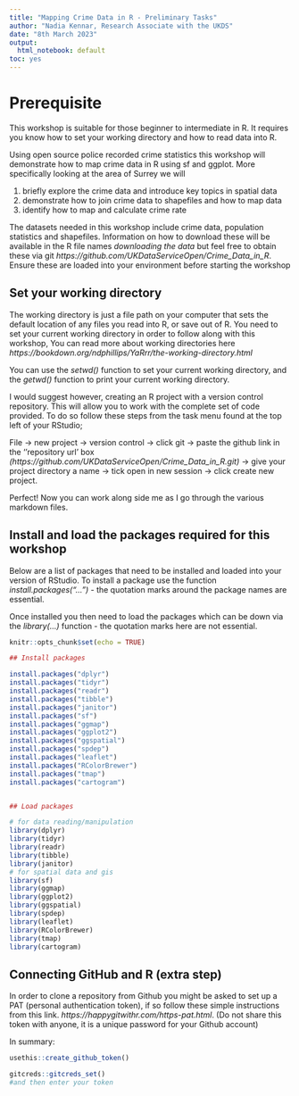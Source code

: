 ```yaml
---
title: "Mapping Crime Data in R - Preliminary Tasks"
author: "Nadia Kennar, Research Associate with the UKDS"
date: "8th March 2023"
output:
  html_notebook: default
toc: yes
---
```



# Prerequisite 

This workshop is suitable for those beginner to intermediate in R. It requires you know how to set your working directory and how to read data into R.

Using open source police recorded crime statistics this workshop will demonstrate how to map crime data in R using sf and ggplot. More specifically looking at the area of Surrey we will 

  1) briefly explore the crime data and introduce key topics in spatial data
  2) demonstrate how to join crime data to shapefiles and how to map data 
  3) identify how to map and calculate crime rate 

The datasets needed in this workshop include crime data, population statistics and shapefiles. Information on how to download these will be available in the R file names *downloading the data* but feel free to obtain these via git *https://github.com/UKDataServiceOpen/Crime_Data_in_R*. Ensure these are loaded into your environment before starting the workshop



## Set your working directory 

The working directory is just a file path on your computer that sets the default location of any files you read into R, or save out of R. You need to set your current working directory in order to follow along with this workshop, You can read more about working directories here  *https://bookdown.org/ndphillips/YaRrr/the-working-directory.html* 

You can use the *setwd()* function to set your current working directory, and the *getwd()* function to print your current working directory. 

I would suggest however, creating an R project with a version control repository. This will allow you to work with the complete set of code provided. To do so follow these steps from the task menu found at the top left of your RStudio;

File -> new project -> version control -> click git -> paste the github link in the ''repository url' box  *(https://github.com/UKDataServiceOpen/Crime_Data_in_R.git)* -> give your project directory a name -> tick open in new session -> click create new project.

Perfect! Now you can work along side me as I go through the various markdown files. 


## Install and load the packages required for this workshop

Below are a list of packages that need to be installed and loaded into your version of RStudio. To install a package use the function *install.packages("...")* - the quotation marks around the package names are essential. 

Once installed you then need to load the packages which can be down via the *library(...)* function - the quotation marks here are not essential. 


```r
knitr::opts_chunk$set(echo = TRUE)

## Install packages 

install.packages("dplyr")
install.packages("tidyr")
install.packages("readr")
install.packages("tibble")
install.packages("janitor")
install.packages("sf")
install.packages("ggmap")
install.packages("ggplot2")
install.packages("ggspatial")
install.packages("spdep")
install.packages("leaflet")
install.packages("RColorBrewer")
install.packages("tmap")
install.packages("cartogram")


## Load packages

# for data reading/manipulation 
library(dplyr)
library(tidyr)
library(readr)
library(tibble)
library(janitor)
# for spatial data and gis
library(sf)
library(ggmap)
library(ggplot2)
library(ggspatial)
library(spdep)
library(leaflet) 
library(RColorBrewer)
library(tmap)
library(cartogram)

```




## Connecting GitHub and R (extra step)

In order to clone a repository from Github you might be asked to set up a PAT (personal authentication token), if so follow these simple instructions from this link. *https://happygitwithr.com/https-pat.html*. (Do not share this token with anyone, it is a unique password for your Github account)

In summary: 

```r
usethis::create_github_token()

gitcreds::gitcreds_set()
#and then enter your token 

```









